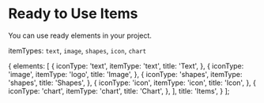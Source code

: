 

<Meta title="Documentation/Items/Ready to Use Items" />

# Ready to Use Items

You can use ready elements in your project.

itemTypes:  `text`, `image`, `shapes`, `icon`, `chart`

  {
    elements: [
      {
        iconType: 'text',
        itemType: 'text',
        title: 'Text',
      },
      {
        iconType: 'image',
        itemType: 'logo',
        title: 'Image',
      },
      {
        iconType: 'shapes',
        itemType: 'shapes',
        title: 'Shapes',
      },
      {
        iconType: 'icon',
        itemType: 'icon',
        title: 'Icon',
      },
      {
        iconType: 'chart',
        itemType: 'chart',
        title: 'Chart',
      },
    ],
    title: 'Items',
  }
];

<Canvas>
  <div style={{ display: 'block', height: '400px' }}>
    <div className="jfReport" style={{ height: '400px' }}>
      <DndWrapper>
        <BuilderProvider isLeftPanelOpen>
          <LeftPanel leftPanelConfig={leftPanelConfig} />
        </BuilderProvider>
      </DndWrapper>
    </div>
  </div>
</Canvas>
